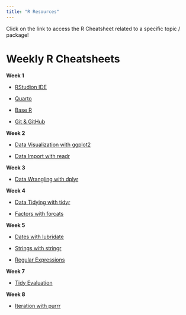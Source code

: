 ---
title: "R Resources"
---

::: callout-tip
Click on the link to access the R Cheatsheet related to a specific topic / package! 
:::

# Weekly R Cheatsheets

**Week 1**

- [RStudion IDE](https://rstudio.github.io/cheatsheets/html/rstudio-ide.html?_gl=1*1bgdjez*_ga*MTM4Nzk4ODMyOC4xNzA2NzU3MjEx*_ga_2C0WZ1JHG0*MTcxODkxNjU5Ny43LjEuMTcxODkxNjk4OC4wLjAuMA..)

- [Quarto](https://rstudio.github.io/cheatsheets/html/quarto.html?_gl=1*1li2kb5*_ga*MTM4Nzk4ODMyOC4xNzA2NzU3MjEx*_ga_2C0WZ1JHG0*MTcxODkxNjU5Ny43LjEuMTcxODkxNjk4OC4wLjAuMA..)

- [Base R](https://rstudio.github.io/cheatsheets/base-r.pdf)

- [Git & GitHub](https://rstudio.github.io/cheatsheets/git-github.pdf)

**Week 2**

- [Data Visualization with ggplot2](https://rstudio.github.io/cheatsheets/html/data-visualization.html?_gl=1*1u8zjpq*_ga*MTM4Nzk4ODMyOC4xNzA2NzU3MjEx*_ga_2C0WZ1JHG0*MTcxODkxNjU5Ny43LjAuMTcxODkxNjU5Ny4wLjAuMA..)

- [Data Import with readr](https://rstudio.github.io/cheatsheets/html/data-import.html?_gl=1*1bgdjez*_ga*MTM4Nzk4ODMyOC4xNzA2NzU3MjEx*_ga_2C0WZ1JHG0*MTcxODkxNjU5Ny43LjEuMTcxODkxNjk4OC4wLjAuMA..)

**Week 3**

- [Data Wrangling with dplyr](https://rstudio.github.io/cheatsheets/html/data-transformation.html?_gl=1*1u8zjpq*_ga*MTM4Nzk4ODMyOC4xNzA2NzU3MjEx*_ga_2C0WZ1JHG0*MTcxODkxNjU5Ny43LjAuMTcxODkxNjU5Ny4wLjAuMA..)

**Week 4**

- [Data Tidying with tidyr](https://rstudio.github.io/cheatsheets/html/tidyr.html?_gl=1*1u8zjpq*_ga*MTM4Nzk4ODMyOC4xNzA2NzU3MjEx*_ga_2C0WZ1JHG0*MTcxODkxNjU5Ny43LjAuMTcxODkxNjU5Ny4wLjAuMA..)

- [Factors with forcats](https://rstudio.github.io/cheatsheets/html/factors.html?_gl=1*1u8zjpq*_ga*MTM4Nzk4ODMyOC4xNzA2NzU3MjEx*_ga_2C0WZ1JHG0*MTcxODkxNjU5Ny43LjAuMTcxODkxNjU5Ny4wLjAuMA..)

**Week 5**

- [Dates with lubridate](https://rstudio.github.io/cheatsheets/html/lubridate.html?_gl=1*12ke444*_ga*MTM4Nzk4ODMyOC4xNzA2NzU3MjEx*_ga_2C0WZ1JHG0*MTcxODkxNjU5Ny43LjAuMTcxODkxNjU5Ny4wLjAuMA) 

- [Strings with stringr](https://rstudio.github.io/cheatsheets/html/strings.html?_gl=1*1u8zjpq*_ga*MTM4Nzk4ODMyOC4xNzA2NzU3MjEx*_ga_2C0WZ1JHG0*MTcxODkxNjU5Ny43LjAuMTcxODkxNjU5Ny4wLjAuMA..)

- [Regular Expressions](https://rstudio.github.io/cheatsheets/regex.pdf)

**Week 7**

- [Tidy Evaluation](https://rstudio.github.io/cheatsheets/tidyeval.pdf)

**Week 8**

- [Iteration with purrr](https://rstudio.github.io/cheatsheets/html/purrr.html?_gl=1*1u8zjpq*_ga*MTM4Nzk4ODMyOC4xNzA2NzU3MjEx*_ga_2C0WZ1JHG0*MTcxODkxNjU5Ny43LjAuMTcxODkxNjU5Ny4wLjAuMA..)